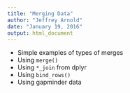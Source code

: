 ```yaml
---
title: "Merging Data"
author: "Jeffrey Arnold"
date: "January 19, 2016"
output: html_document
---
```


- Simple examples of types of merges
- Using `merge()`
- Using `*_join` from dplyr
- Using `bind_rows()`
- Using gapminder data
